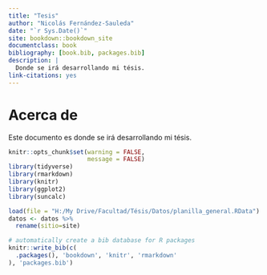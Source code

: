 ```yaml
--- 
title: "Tesis"
author: "Nicolás Fernández-Sauleda"
date: "`r Sys.Date()`"
site: bookdown::bookdown_site
documentclass: book
bibliography: [book.bib, packages.bib]
description: |
  Donde se irá desarrollando mi tésis.
link-citations: yes
---
```


# Acerca de

Este documento es donde se irá desarrollando mi tésis.

```r
knitr::opts_chunk$set(warning = FALSE,
                      message = FALSE)
library(tidyverse)
library(rmarkdown)
library(knitr)
library(ggplot2)
library(suncalc)
```

```r
load(file = "H:/My Drive/Facultad/Tésis/Datos/planilla_general.RData")
datos <- datos %>% 
  rename(sitio=site)
```

```r
# automatically create a bib database for R packages
knitr::write_bib(c(
  .packages(), 'bookdown', 'knitr', 'rmarkdown'
), 'packages.bib')
```
